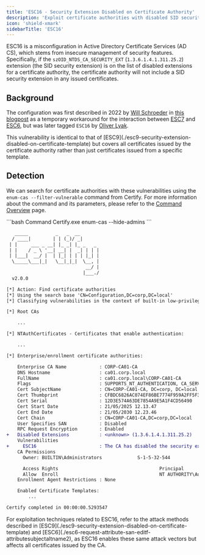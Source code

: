 ```yaml
---
title: 'ESC16 - Security Extension Disabled on Certificate Authority'
description: 'Exploit certificate authorities with disabled SID security extensions affecting all issued certificates'
icon: 'shield-xmark'
sidebarTitle: 'ESC16'
---
```


ESC16 is a misconfiguration in Active Directory Certificate Services (AD CS), which stems from insecure management of security features. Specifically, if the `szOID_NTDS_CA_SECURITY_EXT` (`1.3.6.1.4.1.311.25.2`) extension (the SID security extension) is on the list of disabled extensions for a certificate authority, the certificate authority will not include a SID security extension in any issued certificates.

## Background

The configuration was first described in 2022 by [Will Schroeder](https://x.com/harmj0y) in [this blogpost](https://posts.specterops.io/certificates-and-pwnage-and-patches-oh-my-8ae0f4304c1d) as a temporary workaround for the interaction between [ESC7](./esc7-vulnerable-certificate-authority-access-control) and [ESC6](./esc6-request-attribute-san-editf-attributesubjectaltname2), but was later tagged `ESC16` by [Oliver Lyak](https://github.com/ly4k).

<Info>
This vulnerability is identical to that of [ESC9](./esc9-security-extension-disabled-on-certificate-template) but covers all certificates issued by the certificate authority rather than just certificates issued from a specific template.
</Info>

## Detection

We can search for certificate authorities with these vulnerabilities using the `enum-cas --filter-vulnerable` command from Certify. For more information about the command and its parameters, please refer to the [Command Overview](./1-command-overview) page.

<CodeGroup>
```bash Command
Certify.exe enum-cas --hide-admins
```

```diff Output
   _____          _   _  __
  / ____|        | | (_)/ _|
 | |     ___ _ __| |_ _| |_ _   _
 | |    / _ \ '__| __| |  _| | | |
 | |___|  __/ |  | |_| | | | |_| |
  \_____\___|_|   \__|_|_|  \__, |
                             __/ |
                            |___./
  v2.0.0

[*] Action: Find certificate authorities
[*] Using the search base 'CN=Configuration,DC=corp,DC=local'
[*] Classifying vulnerabilities in the context of built-in low-privileged domain groups.

[*] Root CAs

    ...

[*] NTAuthCertificates - Certificates that enable authentication:

    ...

[*] Enterprise/enrollment certificate authorities:

    Enterprise CA Name            : CORP-CA01-CA
    DNS Hostname                  : ca01.corp.local
    FullName                      : ca01.corp.local\CORP-CA01-CA
    Flags                         : SUPPORTS_NT_AUTHENTICATION, CA_SERVERTYPE_ADVANCED
    Cert SubjectName              : CN=CORP-CA01-CA, DC=corp, DC=local
    Cert Thumbprint               : CFBDC6826AC074EF86BE7774F959A2FF5F322DDC
    Cert Serial                   : 12D3E574A63DE7854A9E5A1F4CD56490
    Cert Start Date               : 21/05/2025 12.13.47
    Cert End Date                 : 21/05/2030 12.23.46
    Cert Chain                    : CN=CORP-CA01-CA,DC=corp,DC=local
    User Specifies SAN            : Disabled
    RPC Request Encryption        : Enabled
+   Disabled Extensions           : <unknown> (1.3.6.1.4.1.311.25.2)
    Vulnerabilities
+     ESC16                       : The CA has disabled the security extension.
    CA Permissions
      Owner: BUILTIN\Administrators             S-1-5-32-544

      Access Rights                                     Principal
      Allow  Enroll                                     NT AUTHORITY\Authenticated Users   S-1-5-11
    Enrollment Agent Restrictions : None

    Enabled Certificate Templates:
        ...

Certify completed in 00:00:00.5293547
```
</CodeGroup>

<Info>
For exploitation techniques related to ESC16, refer to the attack methods described in [ESC9](./esc9-security-extension-disabled-on-certificate-template) and [ESC6](./esc6-request-attribute-san-editf-attributesubjectaltname2), as ESC16 enables these same attack vectors but affects all certificates issued by the CA.
</Info>